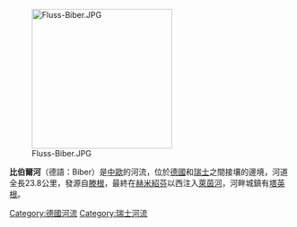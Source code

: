 [[Image:Fluss-Biber.JPG|250px]]

{{Coord|47|40|45|N|8|48|22|E|display=title|type:waterbody_region:CH-SH}}

'''比伯爾河'''（德語：Biber）是[[中歐|中歐]]的河流，位於[[德國|德國]]和[[瑞士|瑞士]]之間接壤的邊境，河道全長23.8公里，發源自[[滕根|滕根]]，最終在[[赫米紹芬|赫米紹芬]]以西注入[[萊茵河|萊茵河]]，河畔城鎮有[[塔英根|塔英根]]。

{{Germany-geo-stub}}
{{Switzerland-geo-stub}}
[[Category:德國河流|Category:德國河流]]
[[Category:瑞士河流|Category:瑞士河流]]